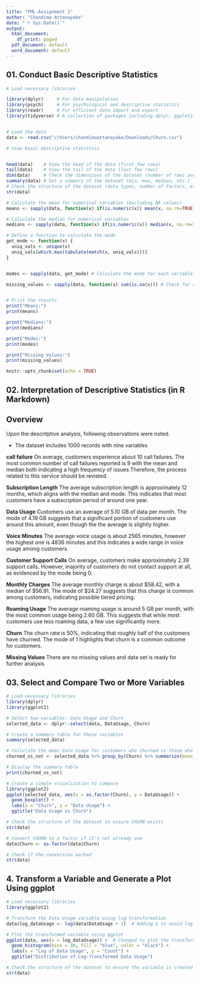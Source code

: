 ```yaml
---
title: "FML-Assignment 1"
author: "Chandima Attanayake"
date: "`r Sys.Date()`"
output:
  html_document:
    df_print: paged
  pdf_document: default
  word_document: default
---
```


## 01. Conduct Basic Descriptive Statistics
```r

# Load necessary libraries

library(dplyr)     # For data manipulation
library(psych)     # For psychological and descriptive statistics
library(readr)     # For efficient data import and export
library(tidyverse) # A collection of packages including dplyr, ggplot2, and more


# Load the data
data <- read.csv("//Users/chandimaattanayake/Downloads/Churn.csv")

# View basic descriptive statistics


head(data)    # View the head of the data (first few rows)
tail(data)    # View the tail of the data (last few rows)
dim(data)     # Check the dimensions of the dataset (number of rows and columns)
summary(data) # Get a summary of the dataset (min, max, median, etc.)
# Check the structure of the dataset (data types, number of factors, etc.)
str(data)

# Calculate the mean for numerical variables (excluding NA values)
means <- sapply(data, function(x) if(is.numeric(x)) mean(x, na.rm=TRUE))

# Calculate the median for numerical variables
medians <- sapply(data, function(x) if(is.numeric(x)) median(x, na.rm=TRUE))

# Define a function to calculate the mode
get_mode <- function(x) {
  uniq_vals <- unique(x)
  uniq_vals[which.max(tabulate(match(x, uniq_vals)))]
}


modes <- sapply(data, get_mode) # Calculate the mode for each variable

missing_values <- sapply(data, function(x) sum(is.na(x))) # Check for any missing values in the dataset


# Print the results
print("Means:")
print(means)

print("Medians:")
print(medians)

print("Modes:")
print(modes)

print("Missing Values:")
print(missing_values)

knitr::opts_chunk$set(echo = TRUE)
```

## 02. Interpretation of Descriptive Statistics (in R Markdown)

## Overview

Upon the descritptive analysis, following observations were noted.

- The dataset includes 1000 records with nine variables

**call failure** On average, customers experience about 10 call failures. The most common number of call failures reported is 9 with the mean and median both indicating a high frequency of issues.Therefore, the process related to this service should be revisted. 

**Subscription Length** The average subscription length is approximately 12 months, which aligns with the median and mode. This indicates that most customers have a subscription period of around one year.

**Data Usage** Customers use an average of 5.10 GB of data per month. The mode of 4.19 GB suggests that a significant portion of customers use around this amount, even though the the average is slightly higher.

**Voice Minutes** The average voice usage is about 2565 minutes, however the highest one is 4836 minutes and this indicates a wide range in voice usage among customers.

**Customer Support Calls** On average, customers make approximately 2.39 support calls. However, majority of customers do not contact support at all, as evidenced by the mode being 0.

**Monthly Charges** The average monthly charge is about $58.42, with a median of $56.91. The mode of $24.27 suggests that this charge is common among customers, indicating possible tiered pricing.

**Roaming Usage** The average roaming usage is around 5 GB per month, with the most common usage being 2.60 GB. This suggests that while most customers use less roaming data, a few use significantly more.

**Churn** The churn rate is 50%, indicating that roughly half of the customers have churned. The mode of 1 highlights that churn is a common outcome for customers.

**Missing Values** There are no missing values and data set is ready for further analysis 


## 03. Select and Compare Two or More Variables

```r

# Load necessary libraries
library(dplyr)
library(ggplot2)

# Select two variables: Data Usage and Churn
selected_data <- dplyr::select(data, DataUsage, Churn)

# Create a summary table for these variables
summary(selected_data)

# Calculate the mean Data Usage for customers who churned vs those who did not
churned_vs_not <- selected_data %>% group_by(Churn) %>% summarize(mean_usage = mean(DataUsage, na.rm=TRUE))

# Display the summary table
print(churned_vs_not)

# Create a simple visualization to compare
library(ggplot2)
ggplot(selected_data, aes(x = as.factor(Churn), y = DataUsage)) + 
  geom_boxplot() + 
  labs(x = "Churn", y = "Data Usage") + 
  ggtitle("Data Usage vs Churn")

# Check the structure of the dataset to ensure CHURN exists
str(data)

# Convert CHURN to a factor if it's not already one
data$Churn <- as.factor(data$Churn)

# Check if the conversion worked
str(data)

```

## 4. Transform a Variable and Generate a Plot Using ggplot

```r

# Load necessary libraries
library(ggplot2)

# Transform the Data Usage variable using log transformation
data$log_dataUsage <- log(data$DataUsage + 1)  # Adding 1 to avoid log(0)

# Plot the transformed variable using ggplot
ggplot(data, aes(x = log_dataUsage)) +  # Changed to plot the transformed variable
  geom_histogram(bins = 30, fill = "blue", color = "black") + 
  labs(x = "Log of Data Usage", y = "Count") + 
  ggtitle("Distribution of Log-Transformed Data Usage")

# Check the structure of the dataset to ensure the variable is created
str(data)

```
